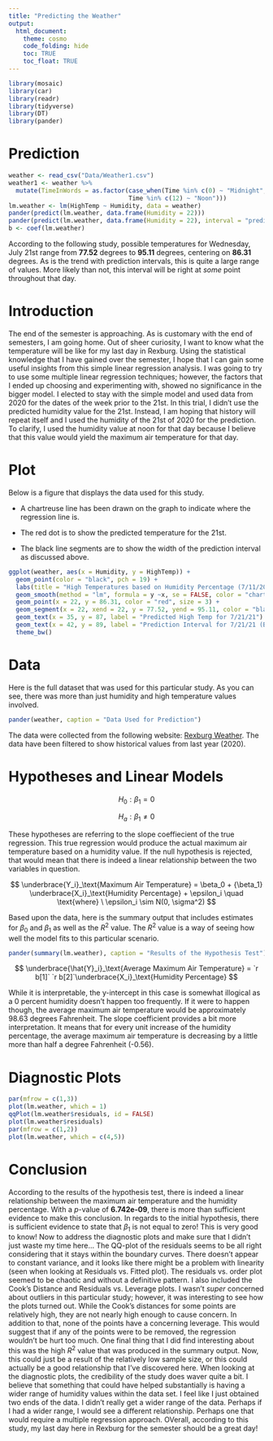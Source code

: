 ```yaml
---
title: "Predicting the Weather"
output: 
  html_document:
    theme: cosmo
    code_folding: hide
    toc: TRUE
    toc_float: TRUE
---
```


```r
library(mosaic)
library(car)
library(readr)
library(tidyverse)
library(DT)
library(pander)
```


# Prediction 

```r
weather <- read_csv("Data/Weather1.csv")
weather1 <- weather %>% 
  mutate(TimeInWords = as.factor(case_when(Time %in% c(0) ~ "Midnight",
                                 Time %in% c(12) ~ "Noon")))
lm.weather <- lm(HighTemp ~ Humidity, data = weather)
pander(predict(lm.weather, data.frame(Humidity = 22)))
pander(predict(lm.weather, data.frame(Humidity = 22), interval = "prediction"))
b <- coef(lm.weather)
```

According to the following study, possible temperatures for Wednesday, July 21st range from **77.52** degrees to **95.11** degrees, centering on **86.31** degrees. As is the trend with prediction intervals, this is quite a large range of values. More likely than not, this interval will be right at *some* point throughout that day. 


# Introduction

The end of the semester is approaching. As is customary with the end of semesters, I am going home. Out of sheer curiosity, I want to know what the temperature will be like for my last day in Rexburg. Using the statistical knowledge that I have gained over the semester, I hope that I can gain some useful insights from this simple linear regression analysis. I was going to try to use some multiple linear regression techniques; however, the factors that I ended up choosing and experimenting with, showed no significance in the bigger model. I elected to stay with the simple model and used data from 2020 for the dates of the week prior to the 21st. In this trial, I didn't use the predicted humidity value for the 21st. Instead, I am hoping that history will repeat itself and I used the humidity of the 21st of 2020 for the prediction. To clarify, I used the humidity value at noon for that day because I believe that this value would yield the maximum air temperature for that day. 


# Plot


Below is a figure that displays the data used for this study. 

* A chartreuse line has been drawn on the graph to indicate where the regression line is. 

* The red dot is to show the predicted temperature for the 21st.

* The black line segments are to show the width of the prediction interval as discussed above.


```r
ggplot(weather, aes(x = Humidity, y = HighTemp)) + 
  geom_point(color = "black", pch = 19) + 
  labs(title = "High Temperatures based on Humidity Percentage (7/11/2020 - 7/17/2020)", x = "Humidity Percentage", y = "High Temperature (in Fahrenheit)") + 
  geom_smooth(method = "lm", formula = y ~x, se = FALSE, color = "chartreuse") + 
  geom_point(x = 22, y = 86.31, color = "red", size = 3) +
  geom_segment(x = 22, xend = 22, y = 77.52, yend = 95.11, color = "black") +
  geom_text(x = 35, y = 87, label = "Predicted High Temp for 7/21/21") +
  geom_text(x = 42, y = 89, label = "Prediction Interval for 7/21/21 (Blk segment)") +
  theme_bw()
```

# Data 

Here is the full dataset that was used for this particular study. As you can see, there was more than just humidity and high temperature values involved. 


```r
pander(weather, caption = "Data Used for Prediction")
```


The data were collected from the following website: [Rexburg Weather](https://www.timeanddate.com/weather/@5605242/historic?month=7&year=2020). The data have been filtered to show historical values from last year (2020). 


# Hypotheses and Linear Models

$$
H_0: \beta_1 = 0
$$

$$
H_a: \beta_1 \neq 0
$$

These hypotheses are referring to the slope coeffiecient of the true regression. This true regression would produce the actual maximum air temperature based on a humidity value. If the null hypothesis is rejected, that would mean that there is indeed a linear relationship between the two variables in question. 


$$
\underbrace{Y_i}_\text{Maximum Air Temperature} = \beta_0 + {\beta_1} \underbrace{X_i}_\text{Humidity Percentage} + \epsilon_i \quad \text{where} \ \epsilon_i \sim N(0, \sigma^2)
$$



Based upon the data, here is the summary output that includes estimates for $\beta_0$ and $\beta_1$ as well as the $R^2$ value.
The $R^2$ value is a way of seeing how well the model fits to this particular scenario.



```r
pander(summary(lm.weather), caption = "Results of the Hypothesis Test")
```



$$
\underbrace{\hat{Y}_i}_\text{Average Maximum Air Temperature} = `r b[1]`  `r b[2]`\underbrace{X_i}_\text{Humidity Percentage}
$$

While it is interpretable, the y-intercept in this case is somewhat illogical as a 0 percent humidity doesn't happen too frequently. If it were to happen though, the average maximum air temperature would be approximately 98.63 degrees Fahrenheit. The slope coefficient provides a bit more interpretation. It means that for every unit increase of the humidity percentage, the average maximum air temperature is decreasing by a little more than half a degree Fahrenheit (-0.56). 


# Diagnostic Plots

```r
par(mfrow = c(1,3))
plot(lm.weather, which = 1)
qqPlot(lm.weather$residuals, id = FALSE)
plot(lm.weather$residuals)
par(mfrow = c(1,2))
plot(lm.weather, which = c(4,5))
```


# Conclusion

According to the results of the hypothesis test, there is indeed a linear relationship between the maximum air temperature and the humidity percentage. With a $p$-value of **6.742e-09**, there is more than sufficient evidence to make this conclusion. In regards to the initial hypothesis, there is sufficient evidence to state that $\beta_1$ is not equal to zero! This is very good to know! Now to address the diagnostic plots and make sure that I didn't just waste my time here... The QQ-plot of the residuals seems to be all right considering that it stays within the boundary curves. There doesn't appear to constant variance, and it looks like there might be a problem with linearity (seen when looking at Residuals vs. Fitted plot). The residuals vs. order plot seemed to be chaotic and without a definitive pattern. I also included the Cook's Distance and Residuals vs. Leverage plots. I wasn't *super* concerned about outliers in this particular study; however, it was interesting to see how the plots turned out. While the Cook's distances for some points are relatively high, they are not nearly high enough to cause concern. In addition to that, none of the points have a concerning leverage. This would suggest that if any of the points were to be removed, the regression wouldn't be hurt too much. One final thing that I did find interesting about this was the high $R^2$ value that was produced in the summary output. Now, this could just be a result of the relatively low sample size, or this could actually be a good relationship that I've discovered here. When looking at the diagnostic plots, the credibility of the study does waver quite a bit. I believe that something that could have helped substantially is having a wider range of humidity values within the data set. I feel like I just obtained two ends of the data. I didn't really get a wider range of the data. Perhaps if I had a wider range, I would see a different relationship. Perhaps one that would require a multiple regression approach. OVerall, according to this study, my last day here in Rexburg for the semester should be a great day!  




